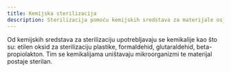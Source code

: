 ```yaml
---
title: Kemijska sterilizacija
description: Sterilizacija pomoću kemijskih sredstava za materijale osjetljive na toplinu
---
```



Od kemijskih sredstava za sterilizaciju upotrebljavaju se kemikalije kao što su: etilen oksid za sterilizaciju plastike, formaldehid, glutaraldehid, beta-propiolakton. Tim se kemikalijama uništavaju mikroorganizmi te materijal postaje sterilan.